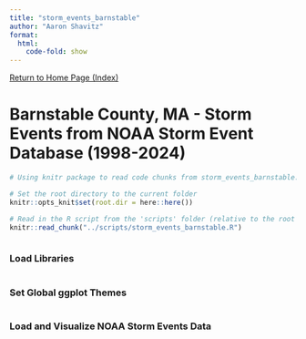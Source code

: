 ```yaml
---
title: "storm_events_barnstable"
author: "Aaron Shavitz"
format: 
  html:
    code-fold: show
---
```

[Return to Home Page (Index)](https://ashavitz.github.io/wellfleet_project/)

# Barnstable County, MA - Storm Events from NOAA Storm Event Database (1998-2024)

```r
# Using knitr package to read code chunks from storm_events_barnstable.R

# Set the root directory to the current folder
knitr::opts_knit$set(root.dir = here::here())

# Read in the R script from the 'scripts' folder (relative to the root project directory)
knitr::read_chunk("../scripts/storm_events_barnstable.R")
```

```r
```

### Load Libraries
```r
```

### Set Global ggplot Themes
```r
```

### Load and Visualize NOAA Storm Events Data
```r
```